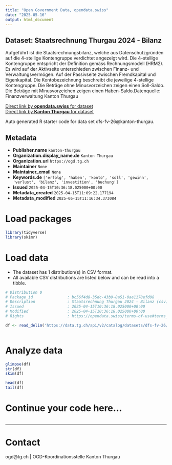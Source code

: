 ```yaml
---
title: "Open Government Data, opendata.swiss"
date: "2025-05-16"
output: html_document
---
```


## Dataset: Staatsrechnung Thurgau 2024 - Bilanz

Aufgeführt ist die Staatsrechnungsbilanz, welche aus Datenschutzgründen auf die 4-stellige Kontengruppe verdichtet angezeigt wird. Die 4-stellige Kontengruppe entspricht der Definition gemäss Rechnungsmodell (HRM2). Es wird auf der Aktivseite unterschieden zwischen Finanz- und Verwaltungsvermögen. Auf der Passivseite zwischen Fremdkapital und Eigenkapital. Die Kontobezeichnung beschreibt die jeweilige 4-stellige Kontengruppe. Die Beträge ohne Minusvorzeichen zeigen einen Soll-Saldo. Die Beträge mit Minusvorzeichen zeigen einen Haben-Saldo.Datenquelle: Finanzverwaltung Kanton Thurgau

[Direct link by **opendata.swiss** for dataset](https://opendata.swiss/de/dataset/staatsrechnung-thurgau-2024-bilanz)<br>
[Direct link by **Kanton Thurgau** for dataset](https://data.tg.ch/explore/dataset/dfs-fv-26/)

Auto generated R starter code for data set dfs-fv-26@kanton-thurgau.

## Metadata

- **Publisher.name** `kanton-thurgau`
- **Organization.display_name.de** `Kanton Thurgau`
- **Organization.url** `https://ogd.tg.ch`
- **Maintainer** `None`
- **Maintainer_email** `None`
- **Keywords.de** `['erfolg', 'haben', 'konto', 'soll', 'gewinn', 'verlust', 'bilanz', 'investition', 'buchung']`
- **Issued** `2025-04-15T10:36:18.025000+00:00`
- **Metadata_created** `2025-04-15T11:09:22.177194`
- **Metadata_modified** `2025-05-15T11:16:34.373084`


# Load packages

```r

library(tidyverse)
library(skimr)

```

# Load data

-   The dataset has 1 distribution(s) in CSV format.
-   All available CSV distributions are listed below and can be read into a tibble.

```r

# Distribution 0
# Package_id               : bc56f4d8-35dc-43b9-8a51-0ae1178efd08
# Description              : Staatsrechnung Thurgau 2024 - Bilanz (csv)
# Issued                   : 2025-04-15T10:36:18.025000+00:00
# Modified                 : 2025-04-15T10:36:18.025000+00:00
# Rights                   : https://opendata.swiss/terms-of-use#terms_by

df <- read_delim('https://data.tg.ch/api/v2/catalog/datasets/dfs-fv-26/exports/csv?use_labels=true')



```

# Analyze data

```r

glimpse(df)
str(df)
skim(df)

head(df)
tail(df)

```

# Continue your code here...

```r

```

------------------------------------------------------------------------

# Contact

ogd@tg.ch | OGD-Koordinationsstelle Kanton Thurgau

